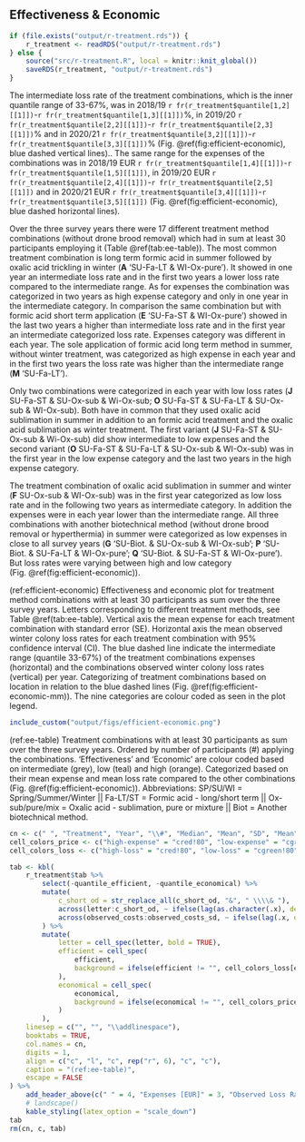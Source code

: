 \newpage
## Effectiveness & Economic
```r
if (file.exists("output/r-treatment.rds")) {
    r_treatment <- readRDS("output/r-treatment.rds")
} else {
    source("src/r-treatment.R", local = knitr::knit_global())
    saveRDS(r_treatment, "output/r-treatment.rds")
}
```
<!--
The total observed loss rate over the three survey years was in 2018/19 `r round(r_treatment$year_loss$year_loss[1], 1)`% (95% CI: `r round(r_treatment$year_loss$loss_lower_ci[1], 1)`-`r round(r_treatment$year_loss$loss_upper_ci[1], 1)`%), in 2019/20 `r round(r_treatment$year_loss$year_loss[2], 1)`% (95% CI: `r round(r_treatment$year_loss$loss_lower_ci[2], 1)`-`r round(r_treatment$year_loss$loss_upper_ci[2], 1)`%) and in 2020/21 `r round(r_treatment$year_loss$year_loss[3], 1)`% (95% CI: `r round(r_treatment$year_loss$loss_lower_ci[3], 1)`-`r round(r_treatment$year_loss$loss_upper_ci[3], 1)`%) (Fig.&nbsp;\@ref(fig:efficient-economic), blue dashed vertical lines). Over the three survey years there were 17 different treatment method combinations (without drone brood removal) which had in sum at least 30 participants employing it (Table&nbsp;\@ref(tab:ee-table)). The most common treatment combination is long term formic acid in summer followed by oxalic acid trickling in winter (**A** 'SU-Fa-LT & WI-Ox-pure'). It showed in each year on mean a lower loss rate compared to the total loss rate but only in one year a low expenses category. In comparison the application of short term formic acid treatment in summer and oxalic acid sublimation in summer and winter (**K** 'SU-Fa-ST & SU/WI-Ox-Sub') was observed with a low loss rate category in each year and low expense category in two out of three years. A total of three combinations showed in all three years in mean a higher loss rate than the annual total loss rate, which are formic acid short term in summer followed by oxalic acid trickling pure or ready-made mixture in winter (**E** 'SU-Fa-ST & WI-Ox-pure'; **L** 'SU-Fa-ST & WI-Ox-mix') and the sole application of formic acid long term method in summer, without winter treatment, which also showed high expenses in each year (**M** 'SU-Fa-LT'). The three combinations with biotechnical method (without drone brood removal or hyperthermia) in summer showed low expenses in each year (**G** 'SU-Biot. & SU-Ox-sub & WI-Ox-sub'; **P** 'SU-Biot. & SU-Fa-LT & WI-Ox-pure'; **Q** 'SU-Biot. & SU-Fa-ST & WI-Ox-pure'). Additionally the treatment method of oxalic acid sublimation in summer and winter resulted in low mean expenses each year (**F** 'SU-Ox-sub & WI-Ox-sub') (Fig.&nbsp;\@ref(fig:efficient-economic)).
-->

The intermediate loss rate of the treatment combinations, which is the inner quantile range of 33-67%, was in 2018/19 `r fr(r_treatment$quantile[1,2][[1]])`-`r fr(r_treatment$quantile[1,3][[1]])`%, in 2019/20 `r fr(r_treatment$quantile[2,2][[1]])`-`r fr(r_treatment$quantile[2,3][[1]])`% and in 2020/21 `r fr(r_treatment$quantile[3,2][[1]])`-`r fr(r_treatment$quantile[3,3][[1]])`% (Fig.&nbsp;\@ref(fig:efficient-economic), blue dashed vertical lines).. The same range for the expenses of the combinations was in 2018/19 EUR&nbsp;`r fr(r_treatment$quantile[1,4][[1]])`-`r fr(r_treatment$quantile[1,5][[1]])`, in 2019/20 EUR&nbsp;`r fr(r_treatment$quantile[2,4][[1]])`-`r fr(r_treatment$quantile[2,5][[1]])` and in 2020/21 EUR&nbsp;`r fr(r_treatment$quantile[3,4][[1]])`-`r fr(r_treatment$quantile[3,5][[1]])` (Fig.&nbsp;\@ref(fig:efficient-economic), blue dashed horizontal lines).

Over the three survey years there were 17 different treatment method combinations (without drone brood removal) which had in sum at least 30 participants employing it (Table&nbsp;\@ref(tab:ee-table)). The most common treatment combination is long term formic acid in summer followed by oxalic acid trickling in winter (**A** 'SU-Fa-LT & WI-Ox-pure'). It showed in one year an intermediate loss rate and in the first two years a lower loss rate compared to the intermediate range. As for expenses the combination was categorized in two years as high expense category and only in one year in the intermediate category. In comparison the same combination but with formic acid short term application (**E** 'SU-Fa-ST & WI-Ox-pure') showed in the last two years a higher than intermediate loss rate and in the first year an intermediate categorized loss rate. Expenses category was different in each year. The sole application of formic acid long term method in summer, without winter treatment, was categorized as high expense in each year and in the first two years the loss rate was higher than the intermediate range (**M** 'SU-Fa-LT').

Only two combinations were categorized in each year with low loss rates (**J** SU-Fa-ST & SU-Ox-sub & Wi-Ox-sub; **O** SU-Fa-ST & SU-Fa-LT & SU-Ox-sub & WI-Ox-sub). Both have in common that they used oxalic acid sublimation in summer in addition to an formic acid treatment and the oxalic acid sublimation as winter treatment. The first variant (**J** SU-Fa-ST & SU-Ox-sub & Wi-Ox-sub) did show intermediate to low expenses and the second variant (**O** SU-Fa-ST & SU-Fa-LT & SU-Ox-sub & WI-Ox-sub) was in the first year in the low expense category and the last two years in the high expense category. 

The treatment combination of oxalic acid sublimation in summer and winter (**F** SU-Ox-sub & WI-Ox-sub) was in the first year categorized as low loss rate and in the following two years as intermediate category. In addition the expenses were in each year lower than the intermediate range. All three combinations with another biotechnical method (without drone brood removal or hyperthermia) in summer were categorized as low expenses in close to all survey years (**G** 'SU-Biot. & SU-Ox-sub & WI-Ox-sub'; **P** 'SU-Biot. & SU-Fa-LT & WI-Ox-pure'; **Q** 'SU-Biot. & SU-Fa-ST & WI-Ox-pure'). But loss rates were varying between high and low category (Fig.&nbsp;\@ref(fig:efficient-economic)).


(ref:efficient-economic) Effectiveness and economic plot for treatment method combinations with at least 30 participants as sum over the three survey years. Letters corresponding to different treatment methods, see Table \@ref(tab:ee-table). Vertical axis the mean expense for each treatment combination with standard error (SE). Horizontal axis the mean observed winter colony loss rates for each treatment combination with 95% confidence interval (CI). The blue dashed line indicate the intermediate range (quantile 33-67%) of the treatment combinations expenses (horizontal) and the combinations observed winter colony loss rates (vertical) per year. Categorizing of treatment combinations based on location in relation to the blue dashed lines (Fig.&nbsp;\@ref(fig:efficient-economic-mm)). The nine categories are colour coded as seen in the plot legend.

<!-- The blue dashed line indicate mean total expense (horizontal) and total observed winter colony loss rates (vertical) per year. Categorizing of treatment combinations based on location in relation to the blue dashed lines (Fig.&nbsp;\@ref(fig:efficient-economic-mm)). The four categories are colour coded as seen in the plot legend. -->

```r
include_custom("output/figs/efficient-economic.png")
```

(ref:ee-table) Treatment combinations with at least 30 participants as sum over the three survey years. Ordered by number of participants (#) applying the combinations. 'Effectiveness' and 'Economic' are colour coded based on intermediate (grey), low (teal) and high (orange). Categorized based on their mean expense and mean loss rate compared to the other combinations (Fig.&nbsp;\@ref(fig:efficient-economic)). Abbreviations: SP/SU/WI = Spring/Summer/Winter || Fa-LT/ST = Formic acid - long/short term || Ox-sub/pure/mix = Oxalic acid - sublimation, pure or mixture || Biot = Another biotechnical method. 

```r
cn <- c(" ", "Treatment", "Year", "\\#", "Median", "Mean", "SD", "Mean", "Lower CI", "Upper CI", "Effectiveness", "Economic")
cell_colors_price <- c("high-expense" = "cred!80", "low-expense" = "cgreen!80")
cell_colors_loss <- c("high-loss" = "cred!80", "low-loss" = "cgreen!80")

tab <- kbl(
    r_treatment$tab %>%
        select(-quantile_efficient, -quantile_economical) %>%
        mutate(
            c_short_od = str_replace_all(c_short_od, "&", " \\\\& "),
            across(letter:c_short_od, ~ ifelse(lag(as.character(.x), default = "0") == .x, "", .x)),
            across(observed_costs:observed_costs_sd, ~ ifelse(lag(.x, default = 0) == .x, "", round(.x, 2)))
        ) %>%
        mutate(
            letter = cell_spec(letter, bold = TRUE),
            efficient = cell_spec(
                efficient,
                background = ifelse(efficient != "", cell_colors_loss[efficient], "cwhite!80")
            ),
            economical = cell_spec(
                economical,
                background = ifelse(economical != "", cell_colors_price[economical], "cwhite!80")
            )
        ),
    linesep = c("", "", "\\addlinespace"),
    booktabs = TRUE,
    col.names = cn,
    digits = 1,
    align = c("c", "l", "c", rep("r", 6), "c", "c"),
    caption = "(ref:ee-table)",
    escape = FALSE
) %>%
    add_header_above(c(" " = 4, "Expenses [EUR]" = 3, "Observed Loss Rate [\\%]" = 3, " " = 2)) %>%
    # landscape()
    kable_styling(latex_option = "scale_down")
tab
rm(cn, c, tab)
```
